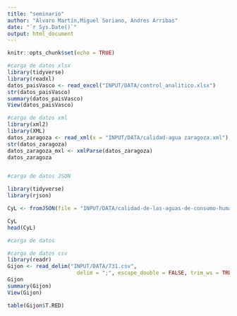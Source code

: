 ```yaml
---
title: "seminario"
author: "Álvaro Martín,Miguel Soriano, Andres Arribas"
date: "`r Sys.Date()`"
output: html_document
---
```


```r
knitr::opts_chunk$set(echo = TRUE)
```

```r
#carga de datos xlsx
library(tidyverse)
library(readxl)
datos_paisVasco <- read_excel("INPUT/DATA/control_analitico.xlsx")
str(datos_paisVasco)
summary(datos_paisVasco)
View(datos_paisVasco)

#carga de datos xml
library(xml2)
library(XML)
datos_zaragoza <- read_xml(x = "INPUT/DATA/calidad-agua zaragoza.xml")
str(datos_zaragoza)
datos_zaragoza_mxl <- xmlParse(datos_zaragoza)
datos_zaragoza



```






```r
#carga de datos JSON 

library(tidyverse)
library(rjson)

CyL <- fromJSON(file = "INPUT/DATA/calidad-de-las-aguas-de-consumo-humano.json")

CyL
head(CyL)

#carga de datos
```







```r
#carga de datos csv
library(readr)
Gijon <- read_delim("INPUT/DATA/731.csv", 
                      delim = ";", escape_double = FALSE, trim_ws = TRUE)
Gijon
summary(Gijon)
View(Gijon)

table(Gijon$T.RED)
```

